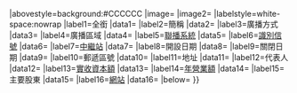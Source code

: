 <includeonly>
{{Infobox
|above={{{name|Broadcasting Information}}}{{#if:{{{else_name|}}}|<br><small>{{{else_name|}}}</small>}}
|abovestyle=background:#CCCCCC
|image={{{logo|}}}
|image2={{{image|}}}
|labelstyle=white-space:nowrap
|label1=全銜
|data1={{{full_name|}}}
|label2=簡稱
|data2={{{abbreviated_name|}}}
|label3=廣播方式
|data3={{{communication_Style|}}}
|label4=廣播區域
|data4={{{Area|}}}
|label5=[[:en:community broadcasting|聯播系統]]
|data5={{{community broadcasting|}}}
|label6=[[:en:Call sign|識別信號]]
|data6={{{Call_Sign|}}}
|label7=[[:en:Transmitter station|中繼站]]
|data7={{{Transmitter station|}}}
|label8=開設日期
|data8={{{open_date|}}}
|label9=關閉日期
|data9={{{closing_date|}}}
|label10=郵遞區號
|data10={{{zip_code|}}}
|label11=地址
|data11={{{location|}}}
|label12=代表人
|data12={{{key_people|}}}
|label13=[[實收資本|實收資本額]]
|data13={{{capital|}}}
|label14=[[營業額|年營業額]]
|data14={{{revenue|}}}
|label15=主要股東
|data15={{{major_shareholder|}}}
|label16=[[網站]]
|data16={{{homepage|}}}
|below={{{footnotes|}}}
}}
</includeonly><noinclude>
{{Documentation}}
</noinclude>
